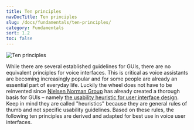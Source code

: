 ```yaml
---
title: Ten principles
navDocTitle: Ten principles
slug: /docs/fundamentals/ten-principles/
category: Fundamentals
sort: 1.2
toc: false
---
```


![Ten principles](/images/fundamentals/tenPrinciples.png)

While there are several established guidelines for GUIs, there are no equivalent principles for voice interfaces. This is critical as voice assistants are becoming increasingly popular and for some people are already an essential part of everyday life. Luckily the wheel does not have to be reinvented since [Nielsen Norman Group](https://www.nngroup.com/) has already created a thorough basis for GUIs – namely [the usability heuristic for user interface design](https://www.nngroup.com/articles/ten-usability-heuristics/). Keep in mind they are called "heuristics" because they are general rules of thumb and not specific usability guidelines. Based on these rules, the following ten principles are derived and adapted for best use in voice user interfaces.


